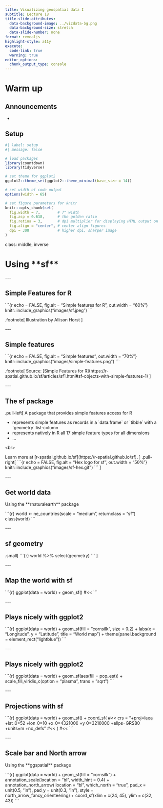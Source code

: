 ```yaml
---
title: Visualizing geospatial data I
subtitle: Lecture 18
title-slide-attributes:
  data-background-image: ../vizdata-bg.png
  data-background-size: stretch
  data-slide-number: none
format: revealjs
highlight-style: a11y
execute:
  code-link: true
  warning: true
editor_options: 
  chunk_output_type: console
---
```


# Warm up

## Announcements

-   

## Setup {.smaller}

```r
#| label: setup
#| message: false

# load packages
library(countdown)
library(tidyverse)

# set theme for ggplot2
ggplot2::theme_set(ggplot2::theme_minimal(base_size = 14))

# set width of code output
options(width = 65)

# set figure parameters for knitr
knitr::opts_chunk$set(
  fig.width = 7,        # 7" width
  fig.asp = 0.618,      # the golden ratio
  fig.retina = 3,       # dpi multiplier for displaying HTML output on retina
  fig.align = "center", # center align figures
  dpi = 300             # higher dpi, sharper image
)
```

class: middle, inverse

# Using \*\*sf\*\*

\-\--

## Simple Features for R

\`\`\`{r echo = FALSE, fig.alt = "Simple features for R", out.width = "60%"}
knitr::include_graphics("images/sf.jpeg")
\`\`\`

.footnote\[
Illustration by Allison Horst
\]

\-\--

## Simple features

\`\`\`{r echo = FALSE, fig.alt = "Simple features", out.width = "70%"}
knitr::include_graphics("images/simple-features.png")
\`\`\`

.footnote\[
Source: \[Simple Features for R\](https://r-spatial.github.io/sf/articles/sf1.html#sf-objects-with-simple-features-1)
\]

\-\--

## The sf package

.pull-left\[
A package that provides simple features access for R

- represents simple features as records in a \`data.frame\` or \`tibble\` with a \`geometry\` list-column
- represents natively in R all 17 simple feature types for all dimensions
- ...

\<br\>

Learn more at \[r-spatial.github.io/sf\](https://r-spatial.github.io/sf).
\]
.pull-right\[
\`\`\`{r echo = FALSE, fig.alt = "Hex logo for sf", out.width = "50%"}
knitr::include_graphics("images/sf-hex.gif")
\`\`\`
\]

\-\--

## Get world data

Using the \*\*rnaturalearth\*\* package

\`\`\`{r}
world \<- ne_countries(scale = "medium", returnclass = "sf")
class(world)
\`\`\`

\-\--

## sf geometry

.small\[
\`\`\`{r}
world %\>% select(geometry)
\`\`\`
\]

\-\--

## Map the world with sf

\`\`\`{r}
ggplot(data = world) +
 geom_sf() #\<\<
\`\`\`

\-\--

## Plays nicely with ggplot2

\`\`\`{r}
ggplot(data = world) +
 geom_sf(fill = "cornsilk", size = 0.2) +
 labs(x = "Longitude", y = "Latitude", title = "World map") +
 theme(panel.background = element_rect("lightblue"))
\`\`\`

\-\--

## Plays nicely with ggplot2

\`\`\`{r}
ggplot(data = world) +
 geom_sf(aes(fill = pop_est)) +
 scale_fill_viridis_c(option = "plasma", trans = "sqrt")
\`\`\`

\-\--

## Projections with sf

\`\`\`{r}
ggplot(data = world) +
 geom_sf() +
 coord_sf( #\<\<
 crs = "+proj=laea +lat_0=52 +lon_0=10 +x_0=4321000 +y_0=3210000 +ellps=GRS80 +units=m +no_defs " #\<\<
 ) #\<\<
\`\`\`

\-\--

## Scale bar and North arrow

Using the \*\*ggspatial\*\* package

\`\`\`{r}
ggplot(data = world) +
 geom_sf(fill = "cornsilk") +
 annotation_scale(location = "bl", width_hint = 0.4) +
 annotation_north_arrow(
 location = "bl", which_north = "true", 
 pad_x = unit(0.5, "in"), pad_y = unit(0.3, "in"),
 style = north_arrow_fancy_orienteering) +
 coord_sf(xlim = c(24, 45), ylim = c(32, 43))
\`\`\`

